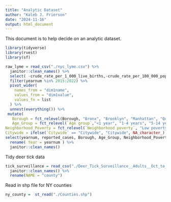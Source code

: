```yaml
---
title: "Analytic Dataset"
author: "Kaleb J. Frierson"
date: "2024-11-16"
output: html_document
---
```


This document is to help decide on an analytic dataset. 

```r
library(tidyverse)
library(rvest)
library(sf)
```

```r
raw_lyme = read_csv("./nyc_lyme.csv") %>% 
  janitor::clean_names() %>% 
  select( -crude_rate_per_1_000_live_births,-crude_rate_per_100_000_population,-age_adjusted_rate_per_100_000_population, -disease, -dim1valid) %>% 
  filter(yearnum %in% 2015:2022) %>% 
  pivot_wider(
    names_from = "dim1name",
    values_from = "dim1value",
    values_fn = list
  ) %>% 
  unnest(everything()) %>% 
 mutate(
   Borough = fct_relevel(Borough, "Bronx", "Brooklyn", "Manhattan", "Queens", "Staten Island"),
   Age_Group = fct_relevel(`Age group`,"<1 year", "1-4 years", "5-14 years", " 15-24 years", "25-44 years", "45-64 years", "65+ years"),
Neighborhood_Poverty = fct_relevel(`Neighborhood poverty`, "Low poverty (wealthiest)", "Medium poverty", "High poverty"), Sex = fct_relevel(Sex, "Male", "Female", "Unknown"),
Citywide = ifelse(`Citywide` == "Citywide", "Citywide", NA_character_) ) %>% 
select(yearnum, reported_cases, Borough, Age_Group, Neighborhood_Poverty, Sex, Citywide) %>% 
  rename( Year = yearnum ) %>% 
  janitor::clean_names()

```


Tidy deer tick data 
```r
tick_surveillance = read_csv("./Deer_Tick_Surveillance__Adults__Oct_to_Dec__excluding_Powassan_virus__Beginning_2008_20241116.csv") %>% 
  janitor::clean_names() %>% 
  rename(NAME = "county")

```

Read in shp file for NY counties 

```r
ny_county =  st_read("./Counties.shp") 
```

